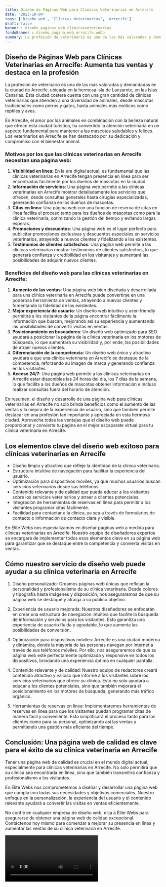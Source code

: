```yaml
---
title: Diseño de Páginas Web para Clínicas Veterinarias en Arrecife
date: '2023-10-04'
tags: ['Diseño web', 'Clínicas Veterinarias', 'Arrecife']
draft: false
banner : diseño_paginas_web_clínicasveterinarias
fondoBanner : diseño_pagina_web_arrecife.webp
summary: La profesión de veterinario es una de las más valoradas y demandadas en la ciudad de Arrecife, ubicada en la hermosa isla de Lanzarote, en las Islas Canarias. Esta ciudad costera cuenta con una gran cantidad de clínicas veterinarias que atienden a una diversidad de animales, desde mascotas tradicionales como perros y gatos, hasta animales más exóticos como reptiles y aves.
---
```


## Diseño de Páginas Web para Clínicas Veterinarias en Arrecife: Aumenta tus ventas y destaca en la profesión

La profesión de veterinario es una de las más valoradas y demandadas en la ciudad de Arrecife, ubicada en la hermosa isla de Lanzarote, en las Islas Canarias. Esta ciudad costera cuenta con una gran cantidad de clínicas veterinarias que atienden a una diversidad de animales, desde mascotas tradicionales como perros y gatos, hasta animales más exóticos como reptiles y aves.

En Arrecife, el amor por los animales en combinación con la belleza natural que ofrece esta ciudad turística, ha convertido la atención veterinaria en un aspecto fundamental para mantener a las mascotas saludables y felices. Los veterinarios en Arrecife se han destacado por su dedicación y compromiso con el bienestar animal.

### Motivos por los que las clínicas veterinarias en Arrecife necesitan una página web:

1. **Visibilidad en línea**: En la era digital actual, es fundamental que las clínicas veterinarias en Arrecife tengan presencia en línea para ser encontradas fácilmente por los dueños de mascotas en la ciudad.
2. **Información de servicios**: Una página web permite a las clínicas veterinarias en Arrecife mostrar detalladamente los servicios que ofrecen, desde consultas generales hasta cirugías especializadas, generando confianza en los dueños de mascotas.
3. **Citas en línea**: Una página web con una función de reserva de citas en línea facilita el proceso tanto para los dueños de mascotas como para la clínica veterinaria, optimizando la gestión del tiempo y evitando largas esperas.
4. **Promociones y descuentos**: Una página web es el lugar perfecto para publicitar promociones exclusivas y descuentos especiales en servicios veterinarios, atrayendo a nuevos clientes y fidelizando a los existentes.
5. **Testimonios de clientes satisfechos**: Una página web permite a las clínicas veterinarias mostrar testimonios de clientes satisfechos, lo que generará confianza y credibilidad en los visitantes y aumentará las posibilidades de adquirir nuevos clientes.

### Beneficios del diseño web para las clínicas veterinarias en Arrecife:

1. **Aumento de las ventas**: Una página web bien diseñada y desarrollada para una clínica veterinaria en Arrecife puede convertirse en una poderosa herramienta de ventas, atrayendo a nuevos clientes y fomentando la fidelidad de los existentes.
2. **Mejor experiencia de usuario**: Un diseño web intuitivo y user-friendly permitirá a los visitantes de la página encontrar fácilmente la información que buscan, mejorando así su experiencia y aumentando las posibilidades de convertir visitas en ventas.
3. **Posicionamiento en buscadores**: Un diseño web optimizado para SEO ayudará a posicionar la página de la clínica veterinaria en los motores de búsqueda, lo que aumentará su visibilidad y, por ende, las posibilidades de atraer nuevos clientes.
4. **Diferenciación de la competencia**: Un diseño web único y atractivo ayudará a que una clínica veterinaria en Arrecife se destaque de la competencia, reforzando su imagen de marca y generando confianza en los visitantes.
5. **Acceso 24/7**: Una página web permite a las clínicas veterinarias en Arrecife estar disponibles las 24 horas del día, los 7 días de la semana, lo que facilita a los dueños de mascotas obtener información e incluso realizar consultas fuera del horario de atención.

En resumen, el diseño y desarrollo de una página web para clínicas veterinarias en Arrecife no solo brinda beneficios como el aumento de las ventas y la mejora de la experiencia de usuario, sino que también permite destacar en una profesión tan importante y apreciada en esta hermosa ciudad. Aprovecha todas las ventajas que el diseño web puede proporcionar y convierte tu página en el mejor escaparate virtual para tu clínica veterinaria en Arrecife.

<GifSeo />

<Cta />

## Los elementos clave del diseño web exitoso para clínicas veterinarias en Arrecife

- Diseño limpio y atractivo que refleje la identidad de la clínica veterinaria.
- Estructura intuitiva de navegación para facilitar la experiencia del usuario.
- Optimización para dispositivos móviles, ya que muchos usuarios buscan servicios veterinarios desde sus teléfonos.
- Contenido relevante y de calidad que pueda educar a los visitantes sobre los servicios veterinarios y atraer a clientes potenciales.
- Integración de herramientas de reservas en línea para permitir a los visitantes programar citas fácilmente.
- Facilidad para contactar a la clínica, ya sea a través de formularios de contacto o información de contacto clara y visible.

En Élite Webs nos especializamos en diseñar páginas web a medida para clínicas veterinarias en Arrecife. Nuestro equipo de diseñadores expertos se encargará de implementar todos esos elementos clave en su página web para garantizar que se destaque entre la competencia y convierta visitas en ventas.

## Cómo nuestro servicio de diseño web puede ayudar a su clínica veterinaria en Arrecife

1. Diseño personalizado: Creamos páginas web únicas que reflejan la personalidad y profesionalismo de su clínica veterinaria. Desde colores y tipografía hasta imágenes y disposición, nos aseguraremos de que su página web se destaque y atraiga a su público objetivo.

2. Experiencia de usuario mejorada: Nuestros diseñadores se enfocarán en crear una estructura de navegación intuitiva que facilite la búsqueda de información y servicios para los visitantes. Esto garantiza una experiencia de usuario fluida y agradable, lo que aumenta las posibilidades de conversión.

3. Optimización para dispositivos móviles: Arrecife es una ciudad moderna y dinámica, donde la mayoría de las personas navegan por Internet a través de sus teléfonos móviles. Por ello, nos aseguraremos de que su página web esté perfectamente optimizada y responsive en todos los dispositivos, brindando una experiencia óptima en cualquier pantalla.

4. Contenido relevante y de calidad: Nuestro equipo de redactores creará contenido atractivo y valioso que informe a los visitantes sobre los servicios veterinarios que ofrece su clínica. Esto no solo ayudará a educar a los clientes potenciales, sino que también mejorará el posicionamiento en los motores de búsqueda, generando más tráfico orgánico.

5. Herramientas de reservas en línea: Implementaremos herramientas de reservas en línea para que los visitantes puedan programar citas de manera fácil y conveniente. Esto simplificará el proceso tanto para los clientes como para su personal, optimizando así las ventas y permitiendo una gestión más eficiente del tiempo.

## Conclusión: Una página web de calidad es clave para el éxito de su clínica veterinaria en Arrecife

Tener una página web de calidad es crucial en el mundo digital actual, especialmente para clínicas veterinarias en Arrecife. No solo permitirá que su clínica sea encontrada en línea, sino que también transmitirá confianza y profesionalismo a los visitantes.

En Élite Webs nos comprometemos a diseñar y desarrollar una página web que cumpla con todas sus necesidades y objetivos comerciales. Nuestro enfoque en la personalización, la experiencia del usuario y el contenido relevante ayudará a convertir las visitas en ventas eficientemente.

No confíe en cualquier empresa de diseño web, elija a Élite Webs para asegurarse de obtener una página web de calidad excepcional. Contáctenos hoy mismo para comenzar a mejorar su presencia en línea y aumentar las ventas de su clínica veterinaria en Arrecife.

<Video />

<CtaBot job='Clínicas Veterinarias' city='Arrecife'/>

<Gmaps query='Arrecife+españa+maps' />